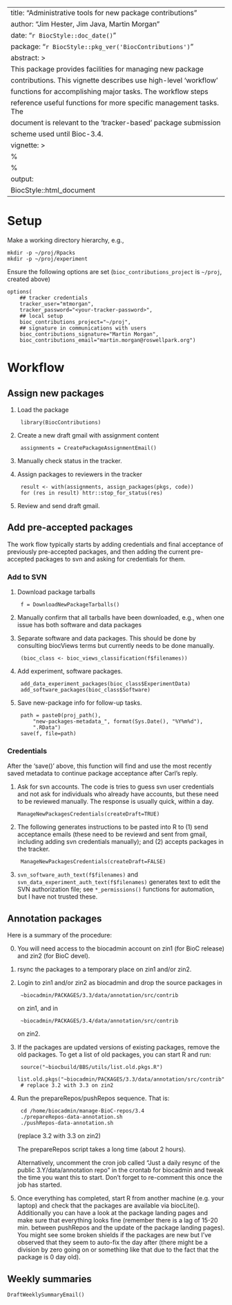 <!-- -*- mode: markdown -*- -->

---
title: "Administrative tools for new package contributions"
author: "Jim Hester, Jim Java, Martin Morgan"
date: "`r BiocStyle::doc_date()`"
package: "`r BiocStyle::pkg_ver('BiocContributions')`"
abstract: >
  This package provides facilities for managing new package
  contributions. This vignette describes use high-level 'workflow'
  functions for accomplishing major tasks. The workflow steps
  reference useful functions for more specific management tasks. The
  document is relevant to the 'tracker-based' package submission
  scheme used until Bioc-3.4.
vignette: >
  %\VignetteIndexEntry{Managing New Package Contributions}
  %\VignetteEngine{knitr::rmarkdown}
output: 
  BiocStyle::html_document
---

# Setup

Make a working directory hierarchy, e.g.,

    mkdir -p ~/proj/Rpacks
    mkdir -p ~/proj/experiment

Ensure the following options are set (`bioc_contributions_project` is
`~/proj`, created above)

    options(
        ## tracker credentials
        tracker_user="mtmorgan",
        tracker_password="<your-tracker-password>",
        ## local setup
        bioc_contributions_project="~/proj",
        ## signature in communications with users
        bioc_contributions_signature="Martin Morgan",
        bioc_contributions_email="martin.morgan@roswellpark.org")

# Workflow

## Assign new packages

1. Load the package

        library(BiocContributions)

2. Create a new draft gmail with assignment content

        assignments = CreatePackageAssignmentEmail()

3. Manually check status in the tracker.

4. Assign packages to reviewers in the tracker

        result <- with(assignments, assign_packages(pkgs, code))
        for (res in result) httr::stop_for_status(res)

5. Review and send draft gmail.

## Add pre-accepted packages

The work flow typically starts by adding credentials and final
acceptance of previously pre-accepted packages, and then adding the
current pre-accepted packages to svn and asking for credentials for
them.

### Add to SVN

1. Download package tarballs

        f = DownloadNewPackageTarballs()

2. Manually confirm that all tarballs have been downloaded, e.g., when
   one issue has both software and data packages

3. Separate software and data packages. This should be done by
   consulting biocViews terms but currently needs to be done manually.

        (bioc_class <- bioc_views_classification(f$filenames))

4. Add experiment, software packages.

        add_data_experiment_packages(bioc_class$ExperimentData)
        add_software_packages(bioc_class$Software)

5. Save new-package info for follow-up tasks.

        path = paste0(proj_path(),
            "new-packages-metadata_", format(Sys.Date(), "%Y%m%d"),
            ".RData")
        save(f, file=path)

### Credentials

After the 'save()' above, this function will find and use the most
recently saved metadata to continue package acceptance after Carl's
reply.

1.  Ask for svn accounts. The code is tries to guess svn user
    credentials and not ask for individuals who already have accounts,
    but these need to be reviewed manually. The response is usually
    quick, within a day.

        ManageNewPackagesCredentials(createDraft=TRUE)

2. The following generates instructions to be pasted into R to (1)
   send acceptance emails (these need to be reviewd and sent from
   gmail, including adding svn credentials manually); and (2) accepts
   packages in the tracker.

        ManageNewPackagesCredentials(createDraft=FALSE)

3. `svn_software_auth_text(f$filenames)` and
   `svn_data_experiment_auth_text(f$filenames)` generates text to edit
   the SVN authorization file; see `*_permissions()` functions for
   automation, but I have not trusted these.

## Annotation packages

Here is a summary of the procedure:

0. You will need access to the biocadmin account on zin1 (for BioC
   release) and zin2 (for BioC devel).

1. rsync the packages to a temporary place on zin1 and/or zin2.

2. Login to zin1 and/or zin2 as biocadmin and drop the source packages
   in

        ~biocadmin/PACKAGES/3.3/data/annotation/src/contrib

   on zin1, and in

        ~biocadmin/PACKAGES/3.4/data/annotation/src/contrib

   on zin2.

3. If the packages are updated versions of existing packages, remove
   the old packages. To get a list of old packages, you can start R
   and run:

        source("~biocbuild/BBS/utils/list.old.pkgs.R")
        list.old.pkgs("~biocadmin/PACKAGES/3.3/data/annotation/src/contrib")
        # replace 3.2 with 3.3 on zin2

4. Run the prepareRepos/pushRepos sequence. That is:

        cd /home/biocadmin/manage-BioC-repos/3.4
        ./prepareRepos-data-annotation.sh
        ./pushRepos-data-annotation.sh

   (replace 3.2 with 3.3 on zin2)

   The prepareRepos script takes a long time (about 2 hours).

   Alternatively, uncomment the cron job called "Just a daily resync
   of the public 3.Y/data/annotation repo" in the crontab for
   biocadmin and tweak the time you want this to start. Don't forget
   to re-comment this once the job has started.

5. Once everything has completed, start R from another machine (e.g.
   your laptop) and check that the packages are available via
   biocLite().  Additionally you can have a look at the package
   landing pages and make sure that everything looks fine (remember
   there is a lag of 15-20 min. between pushRepos and the update of
   the package landing pages). You might see some broken shields if
   the packages are new but I've observed that they seem to auto-fix
   the day after (there might be a division by zero going on or
   something like that due to the fact that the package is 0 day old).

## Weekly summaries

    DraftWeeklySummaryEmail()
